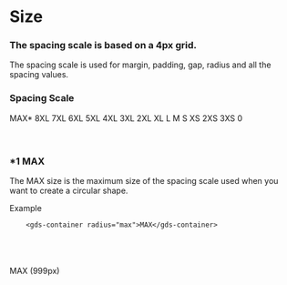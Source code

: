 
<Meta title="Docs/Style/Size" />

# Size

### The spacing scale is based on a 4px grid. 

The spacing scale is used for margin, padding, gap, radius and all the spacing values.

### Spacing Scale
<gds-container display="flex" direction="column" gap="s">
    <gds-card shadow="s" radius="s">
        <gds-container display="flex" gap="s" padding="s l" align="center" overflow="hidden">
            <gds-text min="10" align="left">MAX*</gds-text>
            <gds-container radius="xs" display="inline-block" width="1px" height="40px" padding="0 max 0 0" background="base900" mask="right"></gds-container>
        </gds-container>
    </gds-card>
    <gds-card shadow="s" radius="s">
        <gds-container display="flex" gap="s" padding="s l" align="center">
            <gds-text min="10" align="left">8XL</gds-text>
            <gds-container radius="xs" display="inline-block" width="1px" height="40px" padding="0 8xl 0 0" background="base900"></gds-container>
        </gds-container>
    </gds-card>
    <gds-card shadow="s" radius="s">
        <gds-container display="flex" gap="s" padding="s l" align="center">
            <gds-text min="10" align="left">7XL</gds-text>
            <gds-container radius="xs" display="inline-block" width="1px" height="40px" padding="0 7xl 0 0" background="base900"></gds-container>
        </gds-container>
    </gds-card>
    <gds-card shadow="s" radius="s">
        <gds-container display="flex" gap="s" padding="s l" align="center">
            <gds-text min="10" align="left">6XL</gds-text>
            <gds-container radius="xs" display="inline-block" width="1px" height="40px" padding="0 6xl 0 0" background="base900"></gds-container>
        </gds-container>
    </gds-card>
    <gds-card shadow="s" radius="s">
        <gds-container display="flex" gap="s" padding="s l" align="center">
            <gds-text min="10" align="left">5XL</gds-text>
            <gds-container radius="xs" display="inline-block" width="1px" height="40px" padding="0 5xl 0 0" background="base900"></gds-container>
        </gds-container>
    </gds-card>
    <gds-card shadow="s" radius="s">
        <gds-container display="flex" gap="s" padding="s l" align="center">
            <gds-text min="10" align="left">4XL</gds-text>
            <gds-container radius="xs" display="inline-block" width="1px" height="40px" padding="0 4xl 0 0" background="base900"></gds-container>
        </gds-container>
    </gds-card>
    <gds-card shadow="s" radius="s">
        <gds-container display="flex" gap="s" padding="s l" align="center">
            <gds-text min="10" align="left">3XL</gds-text>
            <gds-container radius="xs" display="inline-block" width="1px" height="40px" padding="0 3xl 0 0" background="base900"></gds-container>
        </gds-container>
    </gds-card>
    <gds-card shadow="s" radius="s">
        <gds-container display="flex" gap="s" padding="s l" align="center">
            <gds-text min="10" align="left">2XL</gds-text>
            <gds-container radius="xs" display="inline-block" width="1px" height="40px" padding="0 2xl 0 0" background="base900"></gds-container>
        </gds-container>
    </gds-card>
    <gds-card shadow="s" radius="s">
        <gds-container display="flex" gap="s" padding="s l" align="center">
            <gds-text min="10" align="left">XL</gds-text>
            <gds-container radius="xs" display="inline-block" width="1px" height="40px" padding="0 xl 0 0" background="base900"></gds-container>
        </gds-container>
    </gds-card>
    <gds-card shadow="s" radius="s">
        <gds-container display="flex" gap="s" padding="s l" align="center">
            <gds-text min="10" align="left">L</gds-text>
            <gds-container radius="xs" display="inline-block" width="1px" height="40px" padding="0 l 0 0" background="base900"></gds-container>
        </gds-container>
    </gds-card>
    <gds-card shadow="s" radius="s">
        <gds-container display="flex" gap="s" padding="s l" align="center">
            <gds-text min="10" align="left">M</gds-text>
            <gds-container radius="xs" display="inline-block" width="1px" height="40px" padding="0 m 0 0" background="base900"></gds-container>
        </gds-container>
    </gds-card>
    <gds-card shadow="s" radius="s">
        <gds-container display="flex" gap="s" padding="s l" align="center">
            <gds-text min="10" align="left">S</gds-text>
            <gds-container radius="xs" display="inline-block" width="1px" height="40px" padding="0 s 0 0" background="base900"></gds-container>
        </gds-container>
    </gds-card>
    <gds-card shadow="s" radius="s">
        <gds-container display="flex" gap="s" padding="s l" align="center">
            <gds-text min="10" align="left">XS</gds-text>
            <gds-container radius="xs" display="inline-block" width="1px" height="40px" padding="0 xs 0 0" background="base900"></gds-container>
        </gds-container>
    </gds-card>
    <gds-card shadow="s" radius="s">
        <gds-container display="flex" gap="s" padding="s l" align="center">
            <gds-text min="10" align="left">2XS</gds-text>
            <gds-container radius="xs" display="inline-block" width="1px" height="40px" padding="0 2xs 0 0" background="base900"></gds-container>
        </gds-container>
    </gds-card>
    <gds-card shadow="s" radius="s">
        <gds-container display="flex" gap="s" padding="s l" align="center">
            <gds-text min="10" align="left">3XS</gds-text>
            <gds-container radius="xs" display="inline-block" width="1px" height="40px" padding="0 3xs 0 0" background="base900"></gds-container>
        </gds-container>
    </gds-card>
        <gds-card shadow="s" radius="s">
        <gds-container display="flex" gap="s" padding="s l" align="center">
            <gds-text min="10" align="left">0</gds-text>
            <gds-container radius="xs" display="inline-block" width="1px" height="40px" padding="0 0 0 0" background="base900"></gds-container>
        </gds-container>
    </gds-card>
</gds-container>
 

 <br />
 <br />
 <br />

 ### *1 MAX  
 The MAX size is the maximum size of the spacing scale used when you want to create a circular shape.

 Example 
```
    <gds-container radius="max">MAX</gds-container>
```

 <br />
 <br />
 <br />

<gds-container display="flex" align="center" justify="center" width="200px" height="200px" background="base900" color="white-text" radius="max">
    <gds-text tag="h5">MAX (999px)</gds-text>
</gds-container>